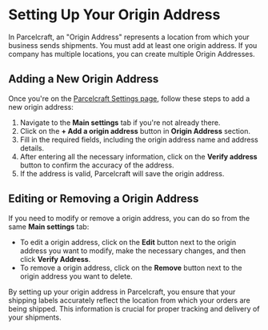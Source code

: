 # Setting Up Your Origin Address

In Parcelcraft, an "Origin Address" represents a location from which your business sends shipments. You must add at least one origin address. If you company has multiple locations, you can create multiple Origin Addresses.

## Adding a New Origin Address

Once you're on the [Parcelcraft Settings page](https://dashboard.stripe.com/settings/apps/com.productivity.parcelcraft), follow these steps to add a new origin address:

1. Navigate to the **Main settings** tab if you're not already there.
2. Click on the **+ Add a origin address** button in **Origin Address** section.
3. Fill in the required fields, including the origin address name and address details.
4. After entering all the necessary information, click on the **Verify address** button to confirm the accuracy of the address.
5. If the address is valid, Parcelcraft will save the origin address.

## Editing or Removing a Origin Address

If you need to modify or remove a origin address, you can do so from the same **Main settings** tab:

- To edit a origin address, click on the **Edit** button next to the origin address you want to modify, make the necessary changes, and then click **Verify Address**.
- To remove a origin address, click on the **Remove** button next to the origin address you want to delete.

By setting up your origin address in Parcelcraft, you ensure that your shipping labels accurately reflect the location from which your orders are being shipped. This information is crucial for proper tracking and delivery of your shipments.

